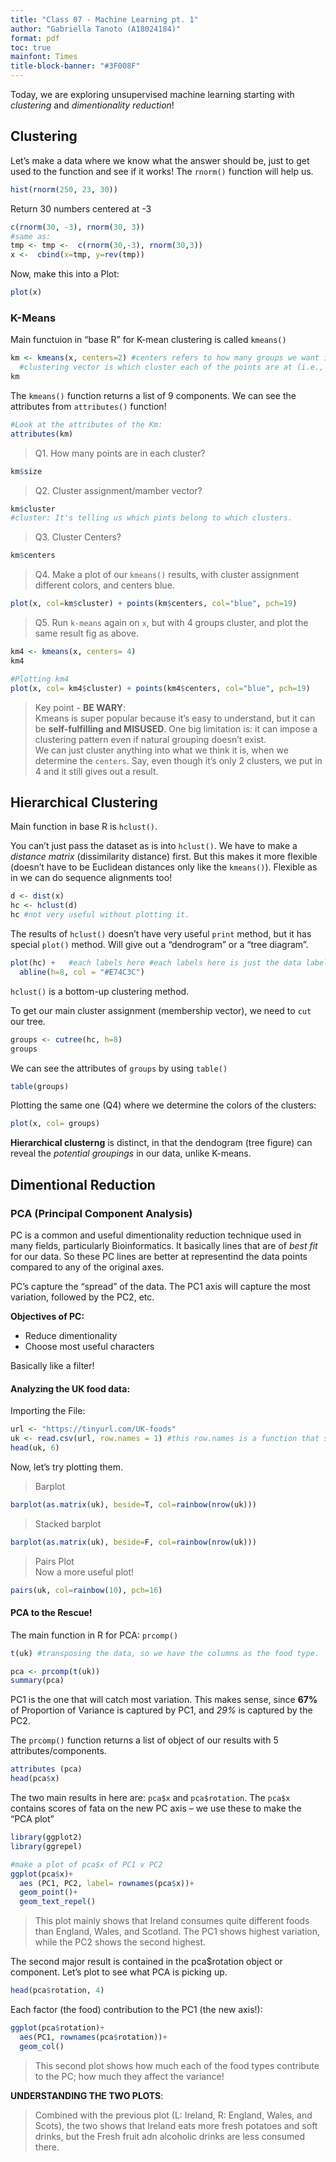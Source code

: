 ```yaml
---
title: "Class 07 - Machine Learning pt. 1"
author: "Gabriella Tanoto (A18024184)"
format: pdf
toc: true
mainfont: Times
title-block-banner: "#3F008F"
---
```


Today, we are exploring unsupervised machine learning starting with *clustering* and *dimentionality reduction*!

## Clustering 

Let's make a data where we know what the answer should be, just to get used to the function and see if it works! The `rnorm()` function will help us.
```r
hist(rnorm(250, 23, 30))
```
Return 30 numbers centered at -3

```r
c(rnorm(30, -3), rnorm(30, 3))
#same as:
tmp <- tmp <-  c(rnorm(30,-3), rnorm(30,3))
x <-  cbind(x=tmp, y=rev(tmp))
```
Now, make this into a Plot:

```r
plot(x)
```

### K-Means

Main functuion in "base R" for K-mean clustering is called `kmeans()`

```r
km <- kmeans(x, centers=2) #centers refers to how many groups we want it to give us.
  #clustering vector is which cluster each of the points are at (i.e., cluster 1 or 2). 
km
```

The `kmeans()` function returns a list of 9 components. We can see the attributes from `attributes()` function!

```r
#Look at the attributes of the Km:
attributes(km)
```
> Q1. How many points are in each cluster?

```r
km$size
```

> Q2. Cluster assignment/mamber vector?

```r
km$cluster
#cluster: It's telling us which pints belong to which clusters.
```

> Q3. Cluster Centers?

```r
km$centers
```

> Q4. Make a plot of our `kmeans()` results, with cluster assignment different colors, and centers blue. 

```r
plot(x, col=km$cluster) + points(km$centers, col="blue", pch=19) 
```

>Q5. Run `k-means` again on `x`, but with 4 groups cluster, and plot the same result fig as above.

```r
km4 <- kmeans(x, centers= 4)
km4

#Plotting km4
plot(x, col= km4$cluster) + points(km4$centers, col="blue", pch=19)
```

>Key point -
**BE WARY**: \
  Kmeans is super popular because it's easy to understand, but it can be **self-fulfilling and MISUSED**. One big limitation is: it can impose a clustering pattern even if natural grouping doesn't exist. \
  We can just cluster anything into what we think it is, when we determine the `centers`. Say, even though it's only 2 clusters, we put in 4 and it still gives out a result.


## Hierarchical Clustering

Main function in base R is `hclust()`.

You can't just pass the dataset as is into `hclust()`. We have to make a *distance matrix* (dissimilarity distance) first. But this makes it more flexible (doesn't have to be Euclidean distances only like the `kmeans()`). Flexible as in we can do sequence alignments too! 

```r
d <- dist(x)
hc <- hclust(d)
hc #not very useful without plotting it. 
```

The results of `hclust()` doesn't have very useful `print` method, but it has special `plot()` method. Will give out a "dendrogram" or a "tree diagram".

```r
plot(hc) +   #each labels here #each labels here is just the data label.
  abline(h=8, col = "#E74C3C")
```
`hclust()` is  a bottom-up clustering method.

To get our main cluster assignment (membership vector), we need to `cut` our tree.

```r
groups <- cutree(hc, h=8)
groups
```

We can see the attributes of `groups` by using `table()`

```r
table(groups)
```

Plotting the same one (Q4) where we determine the colors of the clusters:
```r
plot(x, col= groups)
```

**Hierarchical clusterng** is distinct, in that the dendogram (tree figure) can reveal the *potential groupings* in our data, unlike K-means.


## Dimentional Reduction
### PCA (Principal Component Analysis)

PC is a common and useful dimentionality reduction technique used in many fields, particularly Bioinformatics. It basically lines that are of *best fit* for our data. So these PC lines are better at representind the data points compared to any of the original axes. 

PC's capture the "spread" of the data. The PC1 axis will capture the most variation, followed by the PC2, etc. 

**Objectives of PC:**

- Reduce dimentionality
- Choose most useful characters

Basically like a filter!

#### Analyzing the UK food data:

Importing the File:
```r
url <- "https://tinyurl.com/UK-foods"
uk <- read.csv(url, row.names = 1) #this row.names is a function that sets the first column into row names.
head(uk, 6)
```

Now, let's try plotting them.

>Barplot

```r
barplot(as.matrix(uk), beside=T, col=rainbow(nrow(uk)))

```

>Stacked barplot

```r
barplot(as.matrix(uk), beside=F, col=rainbow(nrow(uk)))
```

>Pairs Plot \
Now a more useful plot!

```r
pairs(uk, col=rainbow(10), pch=16)
```


#### PCA to the Rescue!

The main function in R for PCA: `prcomp()`

```r
t(uk) #transposing the data, so we have the columns as the food type.

pca <- prcomp(t(uk))
summary(pca)
```
PC1 is the one that will catch most variation. This makes sense, since **67%** of Proportion of Variance is captured by PC1, and *29%* is captured by the PC2. 


The `prcomp()` function returns a list of object of our results with 5 attributes/components.

```r
attributes (pca)
head(pca$x)
```

The two main results in here are: `pca$x` and `pca$rotation`.
The `pca$x` contains scores of fata on the new PC axis -- we use these to make the "PCA plot"

```r
library(ggplot2)
library(ggrepel)

#make a plot of pca$x of PC1 v PC2
ggplot(pca$x)+
  aes (PC1, PC2, label= rownames(pca$x))+
  geom_point()+
  geom_text_repel()

```
>This plot mainly shows that Ireland consumes quite different foods than England, Wales, and Scotland. The PC1 shows highest variation, while the PC2 shows the second highest. 

The second major result is contained in the pca$rotation object or component. Let's plot to see what PCA is picking up. 

```r
head(pca$rotation, 4)
```

Each factor (the food) contribution to the PC1 (the new axis!):

```r
ggplot(pca$rotation)+
  aes(PC1, rownames(pca$rotation))+
  geom_col()
```
> This second plot shows how much each of the food types contribute to the PC; how much they affect the variance!

**UNDERSTANDING THE TWO PLOTS**: 

> Combined with the previous plot (L: Ireland, R: England, Wales, and Scots), the two shows that Ireland eats more fresh potatoes and soft drinks, but the Fresh fruit adn alcoholic drinks are less consumed there. 
